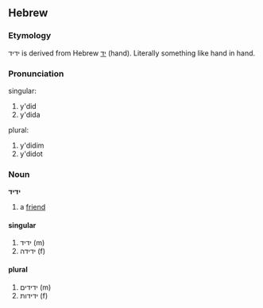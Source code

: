 ==Hebrew==

===Etymology===
ידיד is derived from Hebrew [[יד]] (hand). Literally something like hand in hand.

===Pronunciation===
;singular:
# y'did
# y'dida
;plural:
# y'didim
# y'didot

===Noun===
'''ידיד'''

# a [[friend]]

====singular====
# ידיד (m)
# ידידה (f)
====plural====
# ידידים (m)
# ידידות (f)